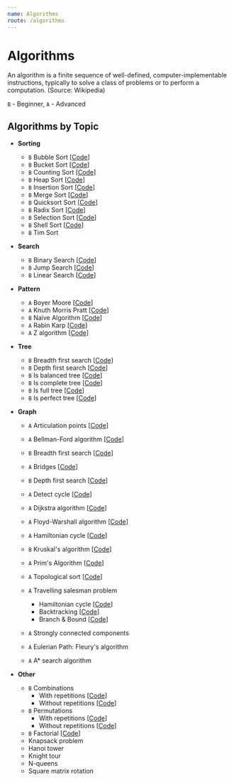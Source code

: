 ```yaml
---
name: Algorithms
route: /algorithms
---
```



# Algorithms

An algorithm is a finite sequence of well-defined, computer-implementable
instructions, typically to solve a class of problems or to perform a
computation. (Source: Wikipedia)

`B` - Beginner, `A` - Advanced

## Algorithms by Topic

- **Sorting**

  - `B` <Link to="/algorithms/sorting/bubble-sort">Bubble Sort</Link>
    [[Code](https://github.com/nejcm/js-algorithms/blob/master/src/algorithms/sorting/bubble-sort/index.ts)]
  - `B` <Link to="/algorithms/sorting/bucket-sort">Bucket Sort</Link>
    [[Code](https://github.com/nejcm/js-algorithms/blob/master/src/algorithms/sorting/bucket-sort/index.ts)]
  - `B` <Link to="/algorithms/sorting/counting-sort">Counting Sort</Link>
    [[Code](https://github.com/nejcm/js-algorithms/blob/master/src/algorithms/sorting/counting-sort/index.ts)]
  - `B` <Link to="/algorithms/sorting/heap-sort">Heap Sort</Link>
    [[Code](https://github.com/nejcm/js-algorithms/blob/master/src/algorithms/sorting/heap-sort/index.ts)]
  - `B` <Link to="/algorithms/sorting/insertion-sort">Insertion Sort</Link>
    [[Code](https://github.com/nejcm/js-algorithms/blob/master/src/algorithms/sorting/insertion-sort/index.ts)]
  - `B` <Link to="/algorithms/sorting/merge-sort">Merge Sort</Link>
    [[Code](https://github.com/nejcm/js-algorithms/blob/master/src/algorithms/sorting/merge-sort/index.ts)]
  - `B` <Link to="/algorithms/sorting/quick-sort">Quicksort Sort</Link>
    [[Code](https://github.com/nejcm/js-algorithms/blob/master/src/algorithms/sorting/quick-sort/index.ts)]
  - `B` <Link to="/algorithms/sorting/radix-sort">Radix Sort</Link>
    [[Code](https://github.com/nejcm/js-algorithms/blob/master/src/algorithms/sorting/radix-sort/index.ts)]
  - `B` <Link to="/algorithms/sorting/selection-sort">Selection Sort</Link>
    [[Code](https://github.com/nejcm/js-algorithms/blob/master/src/algorithms/sorting/selection-sort/index.ts)]
  - `B` <Link to="/algorithms/sorting/shell-sort">Shell Sort</Link>
    [[Code](https://github.com/nejcm/js-algorithms/blob/master/src/algorithms/sorting/shell-sort/index.ts)]
  - `B` <Link to="/algorithms/sorting/tim-sort">Tim Sort</Link>

- **Search**

  - `B` <Link to="/algorithms/searching/binary-search">Binary Search</Link>
    [[Code](https://github.com/nejcm/js-algorithms/blob/master/src/algorithms/searching/binary-search/index.ts)]
  - `B` <Link to="/algorithms/searching/jump-search">Jump Search</Link>
    [[Code](https://github.com/nejcm/js-algorithms/blob/master/src/algorithms/searching/jump-search/index.ts)]
  - `B` <Link to="/algorithms/searching/linear-search">Linear Search</Link>
    [[Code](https://github.com/nejcm/js-algorithms/blob/master/src/algorithms/searching/linear-search/index.ts)]

- **Pattern**

  - `A` <Link to="/algorithms/pattern/boyer-moore">Boyer Moore</Link>
    [[Code](https://github.com/nejcm/js-algorithms/blob/master/src/algorithms/pattern/boyer-moore/index.ts)]
  - `A` <Link to="/algorithms/pattern/knuth-morris-pratt">Knuth Morris
    Pratt</Link>
    [[Code](https://github.com/nejcm/js-algorithms/blob/master/src/algorithms/pattern/knuth-morris-pratt/index.ts)]
  - `B` <Link to="/algorithms/pattern/naive-algorithm">Naive Algorithm</Link>
    [[Code](https://github.com/nejcm/js-algorithms/blob/master/src/algorithms/pattern/naive-algorithm/index.ts)]
  - `A` <Link to="/algorithms/pattern/rabin-karp">Rabin Karp</Link>
    [[Code](https://github.com/nejcm/js-algorithms/blob/master/src/algorithms/pattern/rabin-karp/index.ts)]
  - `A` <Link to="/algorithms/pattern/z-algorithm">Z algorithm</Link>
    [[Code](https://github.com/nejcm/js-algorithms/blob/master/src/algorithms/pattern/z-algorithm/index.ts)]

- **Tree**

  - `B` <Link to="/algorithms/tree/bfs-dfs">Breadth first search</Link>
    [[Code](https://github.com/nejcm/js-algorithms/blob/master/src/algorithms/graph/breadth-first-search/index.ts)]
  - `B` <Link to="/algorithms/tree/bfs-dfs">Depth first search</Link>
    [[Code](https://github.com/nejcm/js-algorithms/blob/master/src/algorithms/graph/depth-first-search/index.ts)]
  - `B` Is balanced tree
    [[Code](https://github.com/nejcm/js-algorithms/blob/master/src/algorithms/tree/is-balanced/index.ts)]
  - `B` Is complete tree
    [[Code](https://github.com/nejcm/js-algorithms/blob/master/src/algorithms/tree/is-complete/index.ts)]
  - `B` Is full tree
    [[Code](https://github.com/nejcm/js-algorithms/blob/master/src/algorithms/tree/is-full/index.ts)]
  - `B` Is perfect tree
    [[Code](https://github.com/nejcm/js-algorithms/blob/master/src/algorithms/tree/is-perfect/index.ts)]

- **Graph**

  - `A` <Link to="/algorithms/graph/articulation-points">Articulation
    points</Link>
    [[Code](https://github.com/nejcm/js-algorithms/blob/master/src/algorithms/graph/articulation-points/index.ts)]
  - `A` <Link to="/algorithms/graph/bellman-ford">Bellman-Ford algorithm</Link>
    [[Code](https://github.com/nejcm/js-algorithms/blob/master/src/algorithms/graph/bellman-ford/index.ts)]
  - `B` <Link to="/algorithms/graph/bfs-dfs">Breadth first search</Link>
    [[Code](https://github.com/nejcm/js-algorithms/blob/master/src/algorithms/graph/breadth-first-search/index.ts)]
  - `A` <Link to="/algorithms/graph/bridges">Bridges</Link>
    [[Code](https://github.com/nejcm/js-algorithms/blob/master/src/algorithms/graph/bridges/index.ts)]
  - `B` <Link to="/algorithms/graph/bfs-dfs">Depth first search</Link>
    [[Code](https://github.com/nejcm/js-algorithms/blob/master/src/algorithms/graph/depth-first-search/index.ts)]
  - `A` <Link to="/algorithms/graph/detect-cycle">Detect cycle</Link>
    [[Code](https://github.com/nejcm/js-algorithms/blob/master/src/algorithms/graph/detect-cycle/index.ts)]
  - `A` <Link to="/algorithms/graph/dijkstra">Dijkstra algorithm</Link>
    [[Code](https://github.com/nejcm/js-algorithms/blob/master/src/algorithms/graph/dijkstra/index.ts)]
  - `A` <Link to="/algorithms/graph/floyd-warshall">Floyd-Warshall
    algorithm</Link>
    [[Code](https://github.com/nejcm/js-algorithms/blob/master/src/algorithms/graph/floyd-warshall/index.ts)]
  - `A` <Link to="/algorithms/graph/hamiltonian-cycle">Hamiltonian cycle</Link>
    [[Code](https://github.com/nejcm/js-algorithms/blob/master/src/algorithms/graph/hamiltonian-cycle/index.ts)]
  - `B` <Link to="/algorithms/graph/kruskal">Kruskal's algorithm</Link>
    [[Code](https://github.com/nejcm/js-algorithms/blob/master/src/algorithms/graph/kruskal/index.ts)]
  - `A` <Link to="/algorithms/graph/prim">Prim's Algorithm</Link>
    [[Code](https://github.com/nejcm/js-algorithms/blob/master/src/algorithms/graph/prim/index.ts)]
  - `A` <Link to="/algorithms/graph/topological-sort">Topological sort</Link>
    [[Code](https://github.com/nejcm/js-algorithms/blob/master/src/algorithms/graph/topological-sort/index.ts)]
  - `A` <Link to="/algorithms/graph/travelling-salesman-problem">Travelling
    salesman problem</Link>

    - Hamiltonian cycle
      [[Code](https://github.com/nejcm/js-algorithms/blob/master/src/algorithms/graph/travelling-salesman/hamiltonianCycle.ts)]
    - Backtracking
      [[Code](https://github.com/nejcm/js-algorithms/blob/master/src/algorithms/graph/travelling-salesman/backtracking.ts)]
    - Branch & Bound
      [[Code](https://github.com/nejcm/js-algorithms/blob/master/src/algorithms/graph/travelling-salesman/branch&Bound.ts)]

  - `A` <Link to="/algorithms/graph/strongly-connected-components">Strongly
    connected components</Link>
  - `A` <Link to="/algorithms/graph/eulerian-path">Eulerian Path: Fleury's
    algorithm</Link>
  - `A` <Link to="/algorithms/graph/a-star-search-algorithm">A\* search
    algorithm</Link>

- **Other**

  - `B` Combinations
    - With repetitions
      [[Code](https://github.com/nejcm/js-algorithms/blob/master/src/algorithms/math/combinations/withRepetitions.ts)]
    - Without repetitions
      [[Code](https://github.com/nejcm/js-algorithms/blob/master/src/algorithms/math/combinations/withoutRepetitions.ts)]
  - `B` Permutations
    - With repetitions
      [[Code](https://github.com/nejcm/js-algorithms/blob/master/src/algorithms/math/permutations/withRepetitions.ts)]
    - Without repetitions
      [[Code](https://github.com/nejcm/js-algorithms/blob/master/src/algorithms/math/permutations/withoutRepetitions.ts)]
  - `B` Factorial
    [[Code](https://github.com/nejcm/js-algorithms/blob/master/src/algorithms/math/factorial/index.ts)]
  - Knapsack problem
  - Hanoi tower
  - Knight tour
  - N-queens
  - Square matrix rotation
